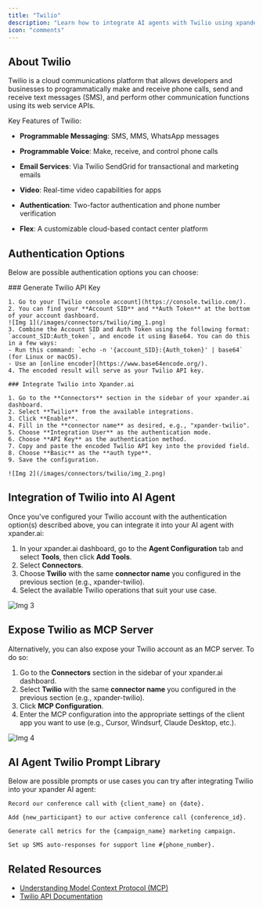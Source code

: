 ```yaml
---
title: "Twilio"
description: "Learn how to integrate AI agents with Twilio using xpander.ai. Create intelligent communication workflows that can autonomously handle customer interactions via SMS, voice, or WhatsApp—powered by real-time AI decision-making."
icon: "comments"
---
```


## About Twilio

Twilio is a cloud communications platform that allows developers and businesses to programmatically make and receive phone calls, send and receive text messages (SMS), and perform other communication functions using its web service APIs. 

Key Features of Twilio:

- **Programmable Messaging**: SMS, MMS, WhatsApp messages

- **Programmable Voice**: Make, receive, and control phone calls

- **Email Services**: Via Twilio SendGrid for transactional and marketing emails

- **Video**: Real-time video capabilities for apps

- **Authentication**: Two-factor authentication and phone number verification

- **Flex**: A customizable cloud-based contact center platform


## Authentication Options

Below are possible authentication options you can choose:

<Tabs>
  <Tab title="API Access">
    ### Generate Twilio API Key

    1. Go to your [Twilio console account](https://console.twilio.com/).  
    2. You can find your **Account SID** and **Auth Token** at the bottom of your account dashboard.  
    ![Img 1](/images/connectors/twilio/img_1.png)
    3. Combine the Account SID and Auth Token using the following format: `account_SID:Auth_token`, and encode it using Base64. You can do this in a few ways:  
    - Run this command: `echo -n '{account_SID}:{Auth_token}' | base64` (for Linux or macOS).  
    - Use an [online encoder](https://www.base64encode.org/).  
    4. The encoded result will serve as your Twilio API key.  

    ### Integrate Twilio into Xpander.ai

    1. Go to the **Connectors** section in the sidebar of your xpander.ai dashboard.  
    2. Select **Twilio** from the available integrations.  
    3. Click **Enable**.  
    4. Fill in the **connector name** as desired, e.g., "xpander-twilio".  
    5. Choose **Integration User** as the authentication mode.  
    6. Choose **API Key** as the authentication method.  
    7. Copy and paste the encoded Twilio API key into the provided field.  
    8. Choose **Basic** as the **auth type**.  
    9. Save the configuration. 

    ![Img 2](/images/connectors/twilio/img_2.png)
  </Tab>
</Tabs>

## Integration of Twilio into AI Agent

Once you've configured your Twilio account with the authentication option(s) described above, you can integrate it into your AI agent with xpander.ai:

1. In your xpander.ai dashboard, go to the **Agent Configuration** tab and select **Tools**, then click **Add Tools**. 
2. Select **Connectors**.  
3. Choose **Twilio** with the same **connector name** you configured in the previous section (e.g., xpander-twilio).  
4. Select the available Twilio operations that suit your use case.  

![Img 3](/images/connectors/twilio/img_3.png)

## Expose Twilio as MCP Server

Alternatively, you can also expose your Twilio account as an MCP server. To do so:

1. Go to the **Connectors** section in the sidebar of your xpander.ai dashboard.  
2. Select **Twilio** with the same **connector name** you configured in the previous section (e.g., xpander-twilio).  
3. Click **MCP Configuration**.  
4. Enter the MCP configuration into the appropriate settings of the client app you want to use (e.g., Cursor, Windsurf, Claude Desktop, etc.). 

![Img 4](/images/connectors/twilio/img_4.png)

## AI Agent Twilio Prompt Library

Below are possible prompts or use cases you can try after integrating Twilio into your xpander AI agent:

```
Record our conference call with {client_name} on {date}.
```

```
Add {new_participant} to our active conference call {conference_id}.
```

```
Generate call metrics for the {campaign_name} marketing campaign.
```

```
Set up SMS auto-responses for support line #{phone_number}.
```

## Related Resources

- [Understanding Model Context Protocol (MCP)](/user-guide/backend-configuration/connectors)
- [Twilio API Documentation](https://www.twilio.com/docs)